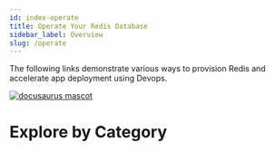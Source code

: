 ```yaml
---
id: index-operate
title: Operate Your Redis Database
sidebar_label: Overview
slug: /operate
---
```


The following links demonstrate various ways to provision Redis and accelerate app deployment using Devops.

<a href="https://redis.com/blog/why-devops-teams-love-redis-enterprise/">
<img src="/img/logos/devopslogo.png" alt="docusaurus mascot" />
</a>

# Explore by Category

<div class="row">
    <div class="col continuous">
        <RedisCard
            title="Continuous Integration and Deployment"
            description="Embed Redis into your CI-CD Process"
            preview="/img/logos/devops.png"
            page="/operate/continuous-integration-continuous-deployment"
            />
    </div>
 <div class="col observability">
     <RedisCard
        title="Observability"
        description="Observe key indicators critical to operating Redis"
        page="/operate/observability"
        />
  </div>
 <div class="col provisioning">
     <RedisCard
        title="Provisioning"
        description="Automate delivery of Redis to your org"
        page="/operate/provisioning"
        />
  </div>

 <div class="col orchestration">
        <RedisCard
            title="Orchestration"
            description="Connect your containerized workloads to Redis"
            page="/operate/orchestration"
            />
    </div>
</div>




